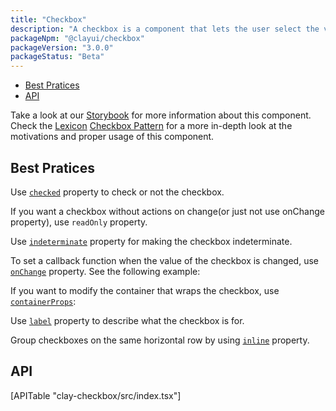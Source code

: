 ```yaml
---
title: "Checkbox"
description: "A checkbox is a component that lets the user select the value that is written in its corresponding text label. A user can select multiple checkboxes from a group at the same time."
packageNpm: "@clayui/checkbox"
packageVersion: "3.0.0"
packageStatus: "Beta"
---
```



<div class="nav-toc">

- [Best Pratices](#best-pratices)
- [API](#api)

</div>

<div class="clay-site-alert alert alert-warning">
    Take a look at our <a href="https://storybook-clayui.netlify.com/?path=/story/claycheckbox--default">Storybook</a> for more information about this component.
</div>

<div class="clay-site-alert alert alert-info">
	Check the <a href="https://liferay.design/lexicon/">Lexicon</a> <a href="https://liferay.design/lexicon/core-components/forms/radio-check-toggle/">Checkbox Pattern</a> for a more in-depth look at the motivations and proper usage of this component.
</div>

## Best Pratices

Use [`checked`](#api-checked) property to check or not the checkbox.

<div class="clay-site-alert alert-warning">
    If you want a checkbox without actions on change(or just not use onChange property), use <code class="gatsby-code-text">readOnly</code> property.
</div>

<Checkbox />

Use [`indeterminate`](#api-indeterminate) property for making the checkbox indeterminate.

<CheckboxIndeterminate />

To set a callback function when the value of the checkbox is changed, use [`onChange`](#api-onChange) property. See the following example:

<CheckboxWithCallback />

If you want to modify the container that wraps the checkbox, use [`containerProps`](#api-containerProps):

<CheckboxContainerProps />

Use [`label`](#api-label) property to describe what the checkbox is for.

<CheckboxLabel />

Group checkboxes on the same horizontal row by using [`inline`](#api-inline) property.

<CheckboxesInline />

## API

<div>
    [APITable "clay-checkbox/src/index.tsx"]
</div>
